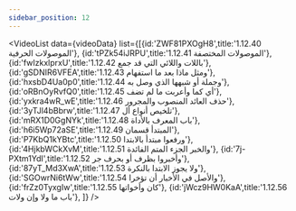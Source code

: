 ```yaml
---
sidebar_position: 12
---
```


<VideoList data={videoData} list={[{id:'ZWF81PXOgH8',title:'1.12.40 الموصولات الحرفية'},
{id:'tPZk54iJRPU',title:'1.12.41 الموصولات المختصفة'},
{id:'fwIzkxlprxU',title:'1.12.42 باللات واللائي التي قد جمع'},
{id:'gSDNIR6VFEA',title:'1.12.43 ومثل ماذا بعد ما استفهام'},
{id:'hxsbD4Ua0p0',title:'1.12.44 وجملة أو شبهها الذي وصل به'},
{id:'oRBnOyRvfQ0',title:'1.12.45 أي كما وأعربت ما لم تضف'},
{id:'yxkra4wR_wE',title:'1.12.46 حذف العائد المنصوب والمجرور'},
{id:'3yTJl4bBbrw',title:'1.12.47 تلخيص أنواع أل'},
{id:'mRX1D0GgNYk',title:'1.12.48 باب المعرف بالأداة'},
{id:'h6i5Wp72aSE',title:'1.12.49 المبتدأ قسمان'},
{id:'P7KbQ1kYBtc',title:'1.12.50 ورفعوا مبتدأ بالابتدا'},
{id:'4HjkbWCkXvM',title:'1.12.51 والخبر الجزء المتم الفائدة'},
{id:'7j-PXtm1YdI',title:'1.12.52 وأخبروا بظرف أو بحرف جر'},
{id:'87yT_Md3XwA',title:'1.12.53 ولا يجوز الابتدا بالنكرة'},
{id:'SGOwrNi6tWw',title:'1.12.54 والأصل في الأخبار أن تؤخرا'},
{id:'frZz0TyxgIw',title:'1.12.55 كان وأخواتها'},
{id:'jWcz9HW0KaA',title:'1.12.56 باب ما ولا وإن ولات'},
]}
/>
